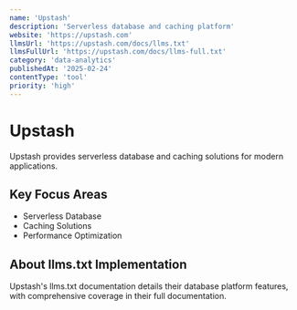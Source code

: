 ```yaml
---
name: 'Upstash'
description: 'Serverless database and caching platform'
website: 'https://upstash.com'
llmsUrl: 'https://upstash.com/docs/llms.txt'
llmsFullUrl: 'https://upstash.com/docs/llms-full.txt'
category: 'data-analytics'
publishedAt: '2025-02-24'
contentType: 'tool'
priority: 'high'
---
```


# Upstash

Upstash provides serverless database and caching solutions for modern applications.

## Key Focus Areas

- Serverless Database
- Caching Solutions
- Performance Optimization

## About llms.txt Implementation

Upstash's llms.txt documentation details their database platform features, with comprehensive coverage in their full documentation.

